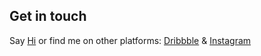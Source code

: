## Get in touch

Say [Hi](mailto:chris.tham@hellotham.com) or find me on other platforms: [Dribbble](https://dribbble.com/LekoArts) & [Instagram](https://www.instagram.com/lekoarts.de/)
